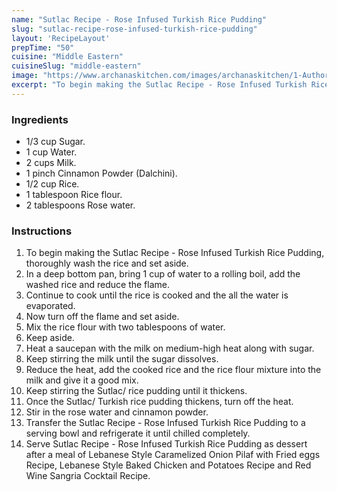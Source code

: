 ---
name: "Sutlac Recipe - Rose Infused Turkish Rice Pudding"
slug: "sutlac-recipe-rose-infused-turkish-rice-pudding"
layout: 'RecipeLayout'
prepTime: "50"
cuisine: "Middle Eastern"
cuisineSlug: "middle-eastern"
image: "https://www.archanaskitchen.com/images/archanaskitchen/1-Author/nithya.anantham/Sutlac_Recipe_Turkish_Rice_pudding-5_1600.jpg"
excerpt: "To begin making the Sutlac Recipe - Rose Infused Turkish Rice Pudding, thoroughly wash the rice and set aside"
---

### Ingredients

- 1/3 cup Sugar.
- 1 cup Water.
- 2 cups Milk.
- 1 pinch Cinnamon Powder (Dalchini).
- 1/2 cup Rice.
- 1 tablespoon Rice flour.
- 2 tablespoons Rose water.

### Instructions

1. To begin making the Sutlac Recipe - Rose Infused Turkish Rice Pudding, thoroughly wash the rice and set aside.
1. In a deep bottom pan, bring 1 cup of water to a rolling boil, add the washed rice and reduce the flame.
1. Continue to cook until the rice is cooked and the all the water is evaporated.
1. Now turn off the flame and set aside.
1. Mix the rice flour with two tablespoons of water.
1. Keep aside.
1. Heat a saucepan with the milk on medium-high heat along with sugar.
1.  Keep stirring the milk until the sugar dissolves.
1. Reduce the heat, add the cooked rice and the rice flour mixture into the milk and give it a good mix.
1. Keep stirring the Sutlac/ rice pudding until it thickens.
1. Once the Sutlac/ Turkish rice pudding thickens, turn off the heat.
1. Stir in the rose water and cinnamon powder.
1. Transfer the Sutlac Recipe - Rose Infused Turkish Rice Pudding to a serving bowl and refrigerate it until chilled completely.
1. Serve Sutlac Recipe - Rose Infused Turkish Rice Pudding as dessert after a meal of Lebanese Style Caramelized Onion Pilaf with Fried eggs Recipe, Lebanese Style Baked Chicken and Potatoes Recipe and Red Wine Sangria Cocktail Recipe.
